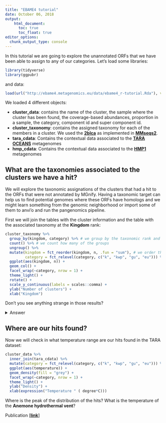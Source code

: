 ```yaml
---
title: "EBAME4 tutorial"
date: October 06, 2018
output: 
    html_document:
      toc: true
      toc_float: true
editor_options: 
  chunk_output_type: console
---
```


In this tutorial we are going to explore the unannotated ORFs that we have been able to assign to any of our categories. Let's load some libraries:

```r
library(tidyverse)
library(ggpubr)
```

and data:

```r
load(url("http://ebame4.metagenomics.eu/data/ebame4_r-tutorial.Rda"), verbose = TRUE)
```
We loaded 4 different objects:

- **cluster_data**: contains the name of the cluster, the sample where the cluster has been found, the coverage-based abundances, proportion in a sample, the category, component id and super component id.
- **cluster_taxonomy**: contains the assigned taxonomy for each of the members in a cluster. We used the [**2blca**](https://dx.doi.org/10.1038%2Fismej.2013.59) as implemented in [**MMseqs2**](https://github.com/soedinglab/mmseqs2/wiki#taxonomy-assignment-using-mmseqs-taxonomy).
- **tara_cdata**: Contains the contextual data associated to the [**TARA OCEANS**](http://ocean-microbiome.embl.de) metagenomes
- **hmp_cdata**: Contains the contextual data associated to the [**HMP1**](https://hmpdacc.org/) metagenomes

## What are the taxonomies associated to the clusters we have a hit?

We will explore the taxonomic assignations of the clusters that had a hit to the ORFs that were not annotated by MGnify. Having a taxonomic target can help us to find potential genomes where these ORFs have homologs and we might learn something from the genomic neighborhood or import some of them to anvi'o and run the pangenomics pipeline.

First we will join the tables with the cluster information and the table with the associated taxonomy at the **Kingdom** rank:

```r
cluster_taxonomy %>%
  group_by(kingdom, category) %>% # we group by the taxonomic rank and the cluster category
  count() %>% # we count how many of the groups
  ungroup() %>%
  mutate(kingdom = fct_reorder(kingdom, n, .fun = "sum"), # we order the taxonomy based on the number of clusters
         category = fct_relevel(category, c("k", "kwp", "gu", "eu"))) %>% # order the categories for visualization
  ggplot(aes(kingdom, n)) +
  geom_col() +
  facet_wrap(~category, nrow = 1) +
  theme_light() +
  rotate() +
  scale_y_continuous(labels = scales::comma) +
  ylab("Number of clusters") +
  xlab("Kingdom")
```

Don't you see anything strange in those results?

<details><summary>Answer</summary>
<p>

**How can be possible that some EUs have a taxonomic annotation?**

```r
cluster_taxonomy %>% filter(category == "eu")
```

Let's have a look at one of them:

>&gt;10061584;eu;eu_c_114901;eu_sc_79669
 MQHMKRPLYRRSLKKLQNILSEVLRSSGNGGQIEFENALRRAIRHIQIIKRSAPRFGEDG
 DSAMVEAYEIYDRLQRLSDYPQYFSDNTRKYPDRVVSDRSNLYTNARPAAIRWDAAAMMA
 VPMGGEDILRNWWRPPPRPAPVKHFTQEEIEREYPAFTVRKKRSDDAGRD

Check the information of the hit:
https://www.uniprot.org/uniprot/A0A2E4DZM5

Let's go to ENA from it comes from:
https://www.ebi.ac.uk/ena/data/view/PAWC01000000

Cool, it comes from an isolate... or not...
Check the publication...
</p>
</details>

## Where are our hits found?

Now we will check in what temperature range are our hits found in the TARA dataset:

```r
cluster_data %>%
  inner_join(tara_cdata) %>%
  mutate(category = fct_relevel(category, c("k", "kwp", "gu", "eu"))) %>% # order the categories for visualization
  ggplot(aes(temperature)) +
  geom_density(fill = "grey") +
  facet_wrap(~category, nrow = 1) +
  theme_light() +
  ylab("Density") +
  xlab(expression("Temperature " ( degree*C)))
```

Where is the peak of the distribution of the hits? What is the temperature of the **Anemone hydrothermal vent**? 

Publication [[**link**](https://onlinelibrary.wiley.com/doi/abs/10.1111/1462-2920.14011)]
